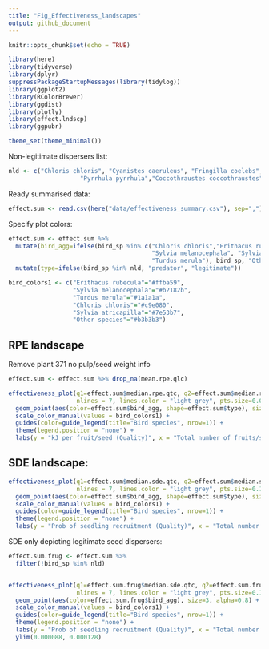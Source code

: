 ```yaml
---
title: "Fig_Effectiveness_landscapes"
output: github_document
---
```


```r
knitr::opts_chunk$set(echo = TRUE)
```


```r
library(here)
library(tidyverse)
library(dplyr)
suppressPackageStartupMessages(library(tidylog))
library(ggplot2)
library(RColorBrewer)
library(ggdist)
library(plotly)
library(effect.lndscp)
library(ggpubr)

theme_set(theme_minimal())
```

Non-legitimate dispersers list:
```r
nld <- c("Chloris chloris", "Cyanistes caeruleus", "Fringilla coelebs","Parus major",
                    "Pyrrhula pyrrhula","Coccothraustes coccothraustes", "Columba palumbus")
```

Ready summarised data:
```r
effect.sum <- read.csv(here("data/effectiveness_summary.csv"), sep=",")
```


Specify plot colors:
```r
effect.sum <- effect.sum %>%
  mutate(bird_agg=ifelse(bird_sp %in% c("Chloris chloris","Erithacus rubecula",
                                        "Sylvia melanocephala", "Sylvia atricapilla",
                                        "Turdus merula"), bird_sp, "Other species")) %>%
  mutate(type=ifelse(bird_sp %in% nld, "predator", "legitimate"))

bird_colors1 <- c("Erithacus rubecula"="#ffba59", 
                  "Sylvia melanocephala"="#b2182b", 
                  "Turdus merula"="#1a1a1a", 
                  "Chloris chloris"="#c9e080", 
                  "Sylvia atricapilla"="#7e53b7", 
                  "Other species"="#b3b3b3")
```

## RPE landscape

Remove plant 371 no pulp/seed weight info
```r
effect.sum <- effect.sum %>% drop_na(mean.rpe.qlc)
```


```r
effectiveness_plot(q1=effect.sum$median.rpe.qtc, q2=effect.sum$median.rpe.qlc, 
                   nlines = 7, lines.color = "light grey", pts.size=0.001) +
  geom_point(aes(color=effect.sum$bird_agg, shape=effect.sum$type), size=3, alpha=.8) +
  scale_color_manual(values = bird_colors1) +
  guides(color=guide_legend(title="Bird species", nrow=1)) + 
  theme(legend.position = "none") +
  labs(y = "kJ per fruit/seed (Quality)", x = "Total number of fruits/seeds consumed (Quantity)")
```

## SDE landscape:

```r
effectiveness_plot(q1=effect.sum$median.sde.qtc, q2=effect.sum$median.sde.qlc, 
                   nlines = 7, lines.color = "light grey", pts.size=0.1) +
  geom_point(aes(color=effect.sum$bird_agg, shape=effect.sum$type), size=3, alpha=0.8) +
  scale_color_manual(values = bird_colors1) +
  guides(color=guide_legend(title="Bird species", nrow=1)) + 
  theme(legend.position = "none") +
  labs(y = "Prob of seedling recruitment (Quality)", x = "Total number of fruits/seeds consumed (Quantity)")
```

SDE only depicting legitimate seed dispersers:
```r
effect.sum.frug <- effect.sum %>% 
  filter(!bird_sp %in% nld)


effectiveness_plot(q1=effect.sum.frug$median.sde.qtc, q2=effect.sum.frug$median.sde.qlc, 
                   nlines = 7, lines.color = "light grey", pts.size=0.1) +
  geom_point(aes(color=effect.sum.frug$bird_agg), size=3, alpha=0.8) +
  scale_color_manual(values = bird_colors1) +
  guides(color=guide_legend(title="Bird species", nrow=1)) + 
  theme(legend.position = "none") +
  labs(y = "Prob of seedling recruitment (Quality)", x = "Total number of fruits/seeds consumed (Quantity)") +
  ylim(0.000088, 0.000128)
```

